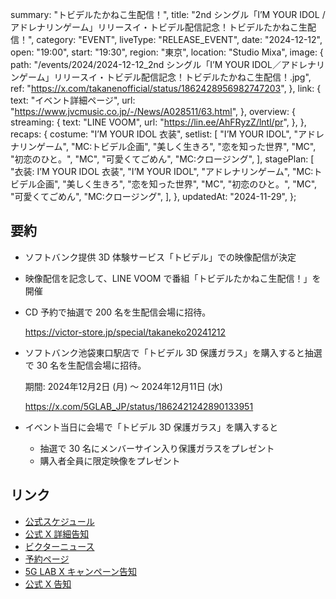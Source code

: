   summary: "トビデルたかねこ生配信！",
  title:
    "2nd シングル「I’M YOUR IDOL / アドレナリンゲーム」リリースイ・トビデル配信記念！トビデルたかねこ生配信！",
  category: "EVENT",
  liveType: "RELEASE_EVENT",
  date: "2024-12-12",
  open: "19:00",
  start: "19:30",
  region: "東京",
  location: "Studio Mixa",
  image: {
    path: "/events/2024/2024-12-12_2nd シングル「I’M YOUR IDOL／アドレナリンゲーム」リリースイ・トビデル配信記念！トビデルたかねこ生配信！.jpg",
    ref: "https://x.com/takanenofficial/status/1862428956982747203",
  },
  link: {
    text: "イベント詳細ページ",
    url: "https://www.jvcmusic.co.jp/-/News/A028511/63.html",
  },
  overview: {
    streaming: {
      text: "LINE VOOM",
      url: "https://lin.ee/AhFRyzZ/lntl/pr",
    },
  },
  recaps: {
    costume: "I’M YOUR IDOL 衣装",
    setlist: [
      "I’M YOUR IDOL",
      "アドレナリンゲーム",
      "MC:トビデル企画",
      "美しく生きろ",
      "恋を知った世界",
      "MC",
      "初恋のひと。",
      "MC",
      "可愛くてごめん",
      "MC:クロージング",
    ],
    stagePlan: [
      "衣装: I’M YOUR IDOL 衣装",
      "I’M YOUR IDOL",
      "アドレナリンゲーム",
      "MC:トビデル企画",
      "美しく生きろ",
      "恋を知った世界",
      "MC",
      "初恋のひと。",
      "MC",
      "可愛くてごめん",
      "MC:クロージング",
    ],
  },
  updatedAt: "2024-11-29",
};

## 要約

- ソフトバンク提供 3D 体験サービス「トビデル」での映像配信が決定

- 映像配信を記念して、LINE VOOM で番組「トビデルたかねこ生配信！」を開催

- CD 予約で抽選で 200 名を生配信会場に招待。

  https://victor-store.jp/special/takaneko20241212

- ソフトバンク池袋東口駅店で「トビデル 3D 保護ガラス」を購入すると抽選で 30 名を生配信会場に招待。

  期間: 2024年12月2日 (月) 〜 2024年12月11日 (水)

  https://x.com/5GLAB_JP/status/1862421242890133951

- イベント当日に会場で「トビデル 3D 保護ガラス」を購入すると

  - 抽選で 30 名にメンバーサイン入り保護ガラスをプレゼント
  - 購入者全員に限定映像をプレゼント

## リンク

- [公式スケジュール](https://takanenonadeshiko.jp/?p=2890)
- [公式 X 詳細告知](https://x.com/takanenofficial/status/1862428956982747203)
- [ビクターニュース](https://www.jvcmusic.co.jp/-/News/A028511/63.html)
- [予約ページ](https://victor-store.jp/special/takaneko20241212)
- [5G LAB X キャンペーン告知](https://x.com/5GLAB_JP/status/1862421242890133951)
- [公式 X 告知](https://x.com/takanenofficial/status/1857349224863813931)
